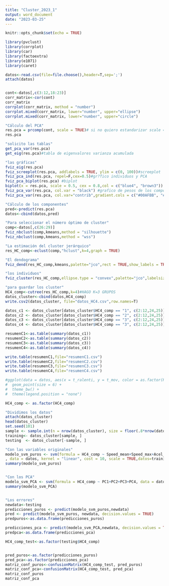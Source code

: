 ```yaml
---
title: "Cluster_2023_1"
output: word_document
date: "2023-03-25"
---
```


```r
knitr::opts_chunk$set(echo = TRUE)
```

```r
library(pvclust)
library(corrplot)
library(car)
library(factoextra)
library(e1071)
library(caret)

```

```r
datos<-read.csv(file=file.choose(),header=T,sep=';')
attach(datos)



```

```r
cont<-datos[,c(3:12,18:23)]
corr_matrix<-cor(cont)
corr_matrix
corrplot(corr_matrix, method = "number")
corrplot.mixed(corr_matrix, lower="number", upper="ellipse")
corrplot.mixed(corr_matrix, lower="number", upper="circle")
```
```r
"Cálculo del PCA"
res.pca = prcomp(cont, scale = TRUE)# si no quiero estandarizar scale = FALSE
res.pca

"solicito las tablas"
get_pca_var(res.pca)
get_eig(res.pca)#tabla de eigenvalores varianza acumulada

"las gráficas"
fviz_eig(res.pca)
fviz_screeplot(res.pca, addlabels = TRUE, ylim = c(0, 100))#screeplot
fviz_pca_ind(res.pca, repel=F,cex=0.5)#gr?fico individuos y PCA
fviz_pca_biplot(res.pca) #biplot
biplot(x = res.pca, scale = 0.5, cex = 0.8,col = c("blue4", "brown3"))
fviz_pca_var(res.pca, col.var = "black") #grafico de pesos de los componentes
fviz_pca_var(res.pca, col.var="contrib",gradient.cols = c("#00AFBB", "#E7B800", "#FC4E07"),repel = TRUE)#grafico de pesos de los componentes a color

"Cálculo de los componentes"
pred<-predict(res.pca)
datos<-cbind(datos,pred)

```

```r
"Para seleccionar el número óptimo de cluster"
comp<-datos[,c(26:29)]
fviz_nbclust(comp,kmeans,method = "silhouette")
fviz_nbclust(comp,kmeans,method = "wss")

"La estimación del cluster jerárquico"
res_HC_comp<-eclust(comp,"hclust",k=4,graph = TRUE)

"El dendograma"
fviz_dend(res_HC_comp,kmeans,palette="jco",rect = TRUE,show_labels = TRUE)

"los individuos"
fviz_cluster(res_HC_comp,ellipse.type = "convex",palette="jco",labelsize = 8)

"para guardar los cluster"
HC4_comp<-cutree(res_HC_comp,k=4)#HAGO K=3 GRUPOS
datos_cluster<-cbind(datos,HC4_comp)
write.csv2(datos_cluster, file="datos_HC4.csv",row.names=T)

datos_c1 <- datos_cluster[datos_cluster$HC4_comp == "1", c(2:12,24,25)]
datos_c2 <- datos_cluster[datos_cluster$HC4_comp == "2", c(2:12,24,25)]
datos_c3 <- datos_cluster[datos_cluster$HC4_comp == "3", c(2:12,24,25)]
datos_c4 <- datos_cluster[datos_cluster$HC4_comp == "3", c(2:12,24,25)]

resumenC1<-as.table(summary(datos_c1)) 
resumenC2<-as.table(summary(datos_c2))
resumenC3<-as.table(summary(datos_c3))
resumenC4<-as.table(summary(datos_c4))

write.table(resumenC1,file="resumenC1.csv")
write.table(resumenC2,file="resumenC2.csv")
write.table(resumenC3,file="resumenC3.csv")
write.table(resumenC4,file="resumenC4.csv")


```

```r



#ggplot(data = datos, aes(x = t_ralenti, y = t_mov, color = as.factor(HC4_comp))) +
#  geom_point(size = 6) +
#  theme_bw() +
#  theme(legend.position = "none")

HC4_comp <- as.factor(HC4_comp)

"Dividimos los datos"
attach(datos_cluster)
head(datos_cluster)
set.seed(101) 
sample <- sample.int(n = nrow(datos_cluster), size = floor(.8*nrow(datos_cluster)), replace = F)
training<- datos_cluster[sample, ]
testing  <- datos_cluster[-sample, ]

"Con las variables originales"
modelo_svm_puros <- svm(formula = HC4_comp ~ Speed_mean+Speed_max+Acel_pos_mean+Acel_pos_max+Acel_neg_mean+	Acel_neg_max+Duration+Distance+time_ralenti+time_mov+Pend200_pos_mean+Pend200_pos_max+Pend200_neg_mean+	Pend200_neg_max+time_Pend200_pos+time_Pend200_neg
, data = datos, kernel = "linear", cost = 10, scale = TRUE,datos=training)
summary(modelo_svm_puros)


"Con los PCA"
modelo_svm_PCA <- svm(formula = HC4_comp ~ PC1+PC2+PC3+PC4, data = datos, kernel = "linear", cost = 10, scale = TRUE,datos=training)
summary(modelo_svm_PCA)


"Los errores"
newdata<-testing
predicciones_puros <- predict(modelo_svm_puros,newdata)
pred <- predict(modelo_svm_puros, newdata, decision.values = TRUE)
predpuros<-as.data.frame(predicciones_puros) 

predicciones_pca <- predict(modelo_svm_PCA,newdata, decision.values = TRUE)
predpca<-as.data.frame(predicciones_pca) 

HC4_comp_test<-as.factor(testing$HC4_comp)


pred_puros<-as.factor(predicciones_puros)
pred_pca<-as.factor(predicciones_pca)
matriz_conf_puros<-confusionMatrix(HC4_comp_test, pred_puros)
matriz_conf_pca<-confusionMatrix(HC4_comp_test, pred_pca)
matriz_conf_puros
matriz_conf_pca

```


